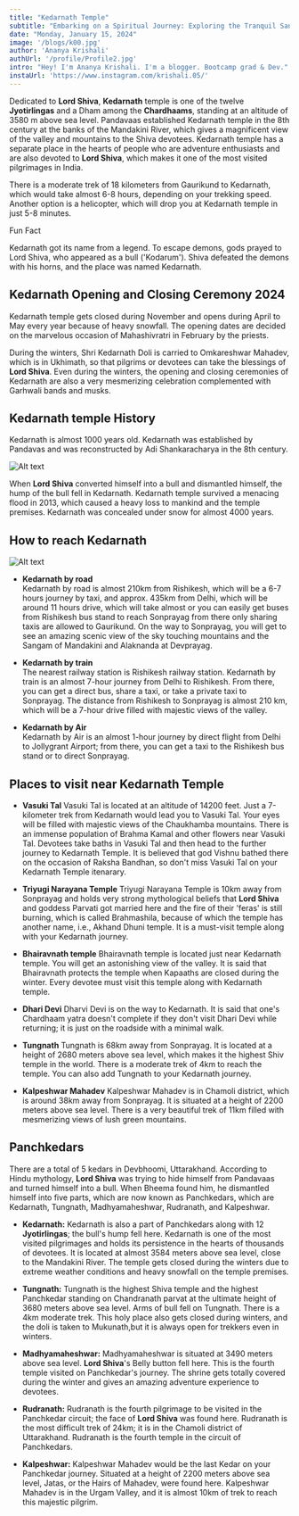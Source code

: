 ```yaml
---
title: "Kedarnath Temple"
subtitle: "Embarking on a Spiritual Journey: Exploring the Tranquil Sanctuary of Kedarnath Temple in the Majestic Himalayas"
date: "Monday, January 15, 2024"
image: '/blogs/k00.jpg'
author: 'Ananya Krishali'
authUrl: '/profile/Profile2.jpg'
intro: "Hey! I'm Ananya Krishali. I'm a blogger. Bootcamp grad & Dev."
instaUrl: 'https://www.instagram.com/krishali.05/'
---
```


Dedicated to **Lord Shiva**, **Kedarnath** temple is one of the twelve **Jyotirlingas** and a Dham among the **Chardhaams**, standing at an altitude of 3580 m above sea level. Pandavaas established Kedarnath temple in the 8th century at the banks of the Mandakini River, which gives a magnificent view of the valley and mountains to the Shiva devotees. Kedarnath temple has a separate place in the hearts of people who are adventure enthusiasts and are also devoted to **Lord Shiva**, which makes it one of the most visited pilgrimages in India.

There is a moderate trek of 18 kilometers from Gaurikund to Kedarnath, which would take almost 6-8 hours, depending on your trekking speed. Another option is a helicopter, which will drop you at Kedarnath temple in just 5-8 minutes.

<div className='fun-fact'>
<div>Fun Fact</div>
<p>Kedarnath got its name from a legend. To escape demons, gods prayed to Lord Shiva, who appeared as a bull ('Kodarum'). Shiva defeated the demons with his horns, and the place was named Kedarnath.</p>
</div>


## Kedarnath Opening and Closing Ceremony 2024
Kedarnath temple gets closed during November and opens during April to May every year because of heavy snowfall. The opening dates are decided on the marvelous occasion of Mahashivratri in February by the priests.

During the winters, Shri Kedarnath Doli is carried to Omkareshwar Mahadev, which is in Ukhimath, so that pilgrims or devotees can take the blessings of **Lord Shiva**. Even during the winters, the opening and closing ceremonies of Kedarnath are also a very mesmerizing celebration complemented with Garhwali bands and musks.

## Kedarnath temple History
Kedarnath is almost 1000 years old. Kedarnath was established by Pandavas and was reconstructed by Adi Shankaracharya in the 8th century.

![Alt text](/blogs/k01.jpg "devprayag")

When **Lord Shiva** converted himself into a bull and dismantled himself, the hump of the bull fell in Kedarnath.
Kedarnath temple survived a menacing flood in 2013, which caused a heavy loss to mankind and the temple premises.
Kedarnath was concealed under snow for almost 4000 years.


## How to reach Kedarnath

![Alt text](/blogs/k02.jpg "devprayag")

* **Kedarnath by road** <br/>
Kedarnath by road is almost 210km from Rishikesh, which will be a 6-7 hours journey by taxi, and approx. 435km from Delhi, which will be around 11 hours drive, which will take almost or you can easily get buses from Rishikesh bus stand to reach Sonprayag from there only sharing taxis are allowed to Gaurikund. On the way to Sonprayag, you will get to see an amazing scenic view of the sky touching mountains and the Sangam of Mandakini and Alaknanda at Devprayag.

* **Kedarnath by train** <br/>
The nearest railway station is Rishikesh railway station. Kedarnath by train is an almost 7-hour journey from Delhi to Rishikesh. From there, you can get a direct bus, share a taxi, or take a private taxi to Sonprayag. The distance from Rishikesh to Sonprayag is almost 210 km, which will be a 7-hour drive filled with majestic views of the valley.

* **Kedarnath by Air** <br/>
Kedarnath by Air is an almost 1-hour journey by direct flight from Delhi to Jollygrant Airport; from there, you can get a taxi to the Rishikesh bus stand or to direct Sonprayag.



## Places to visit near Kedarnath Temple

* **Vasuki Tal** 
Vasuki Tal is located at an altitude of 14200 feet. Just a 7-kilometer trek from Kedarnath would lead you to Vasuki Tal. Your eyes will be filled with majestic views of the Chaukhamba mountains. There is an immense population of Brahma Kamal and other flowers near Vasuki Tal. Devotees take baths in Vasuki Tal and then head to the further journey to Kedarnath Temple. It is believed that god Vishnu bathed there on the occasion of Raksha Bandhan, so don't miss Vasuki Tal on your Kedarnath Temple itenarary.

* **Triyugi Narayana Temple**
Triyugi Narayana Temple is 10km away from Sonprayag and holds very strong mythological beliefs that **Lord Shiva** and goddess Parvati got married here and the fire of their 'feras' is still burning, which is called Brahmashila, because of which the temple has another name, i.e., Akhand Dhuni temple. It is a must-visit temple along with your Kedarnath journey.

* **Bhairavnath temple**
Bhairavnath temple is located just near Kedarnath temple. You will get an astonishing view of the valley. It is said that Bhairavnath protects the temple when Kapaaths are closed during the winter. Every devotee must visit this temple along with Kedarnath temple.

* **Dhari Devi**
Dharvi Devi is on the way to Kedarnath. It is said that one's Chardhaam yatra doesn't complete if they don't visit Dhari Devi while returning; it is just on the roadside with a minimal walk.

* **Tungnath**
Tungnath is 68km away from Sonprayag. It is located at a height of 2680 meters above sea level, which makes it the highest Shiv temple in the world. There is a moderate trek of 4km to reach the temple. You can also add Tungnath to your Kedarnath journey.

* **Kalpeshwar Mahadev**
Kalpeshwar Mahadev is in Chamoli district, which is around 38km away from Sonprayag. It is situated at a height of 2200 meters above sea level. There is a very beautiful trek of 11km filled with mesmerizing views of lush green mountains.

## Panchkedars
There are a total of 5 kedars in Devbhoomi, Uttarakhand. According to Hindu mythology, **Lord Shiva** was trying to hide himself from Pandavaas and turned himself into a bull. When Bheema found him, he dismantled himself into five parts, which are now known as Panchkedars, which are Kedarnath, Tungnath, Madhyamaheshwar, Rudranath, and Kalpeshwar.

* **Kedarnath:** Kedarnath is also a part of Panchkedars along with 12 **Jyotirlingas**; the bull's hump fell here. Kedarnath is one of the most visited pilgrimages and holds its persistence in the hearts of thousands of devotees. It is located at almost 3584 meters above sea level, close to the Mandakini River. The temple gets closed during the winters due to extreme weather conditions and heavy snowfall on the temple premises.

* **Tungnath:** Tungnath is the highest Shiva temple and the highest Panchkedar standing on Chandranath parvat at the ultimate height of 3680 meters above sea level. Arms of bull fell on Tungnath. There is a 4km moderate trek. This holy place also gets closed during winters, and the doli is taken to Mukunath,but it is always open for trekkers even in winters.

* **Madhyamaheshwar:** Madhyamaheshwar is situated at 3490 meters above sea level. **Lord Shiva**'s Belly button fell here. This is the fourth temple visited on Panchkedar's journey. The shrine gets totally covered during the winter and gives an amazing adventure experience to devotees.

* **Rudranath:** Rudranath is the fourth pilgrimage to be visited in the Panchkedar circuit; the face of **Lord Shiva** was found here. Rudranath is the most difficult trek of 24km; it is in the Chamoli district of Uttarakhand. Rudranath is the fourth temple in the circuit of Panchkedars.

* **Kalpeshwar:** Kalpeshwar Mahadev would be the last Kedar on your Panchkedar journey. Situated at a height of 2200 meters above sea level, Jatas, or the Hairs of Mahadev, were found here. Kalpeshwar Mahadev is in the Urgam Valley, and it is almost 10km of trek to reach this majestic pilgrim.